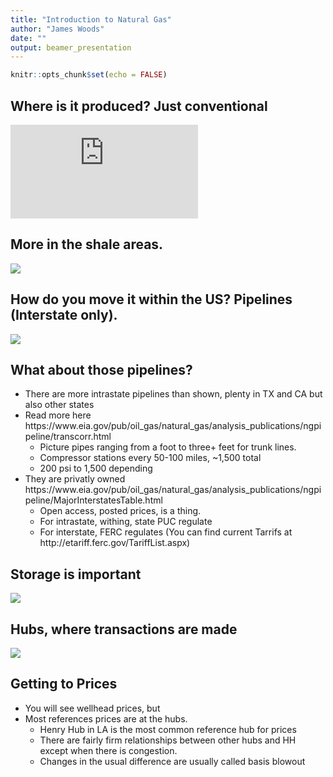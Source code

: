 ```yaml
---
title: "Introduction to Natural Gas"
author: "James Woods"
date: ""
output: beamer_presentation
---
```


```r
knitr::opts_chunk$set(echo = FALSE)
```

## Where is it produced? Just conventional
![](http://dualstack.prod-http-80-test-412114078.us-east-1.elb.amazonaws.com/w/images/1/13/EIA-conventional-gas.pdf)

## More in the shale areas.
![](https://www.eia.gov/todayinenergy/images/2015.04.17/main.png)

## How do you move it within the US? Pipelines (Interstate only).
![](https://www.eia.gov/pub/oil_gas/natural_gas/analysis_publications/ngpipeline/images/dependstates.gif)

## What about those pipelines?
+ There are more intrastate pipelines than shown, plenty in TX and CA but also other states
+ Read more here https://www.eia.gov/pub/oil_gas/natural_gas/analysis_publications/ngpipeline/transcorr.html
    + Picture pipes ranging from a foot to three+ feet for trunk lines.
    + Compressor stations every 50-100 miles, ~1,500 total
    + 200 psi to 1,500 depending
+ They are privatly owned https://www.eia.gov/pub/oil_gas/natural_gas/analysis_publications/ngpipeline/MajorInterstatesTable.html
    + Open access, posted prices, is a thing.
    + For intrastate, withing, state PUC regulate
    + For interstate, FERC regulates (You can find current Tarrifs at http://etariff.ferc.gov/TariffList.aspx)
    
## Storage is important
![](https://www.eia.gov/todayinenergy/images/2015.11.16/chart3.png)

## Hubs, where transactions are made
![](https://www.eia.gov/pub/oil_gas/natural_gas/analysis_publications/ngpipeline/images/MarketCenterHubsMap.gif)

## Getting to Prices
+ You will see wellhead prices, but
+ Most references prices are at the hubs.  
    + Henry Hub in LA is the most common reference hub for prices
    + There are fairly firm relationships between other hubs and HH except when there is congestion.
    + Changes in the usual difference are usually called basis blowout